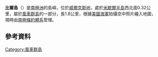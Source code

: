 {{coord|66|18|S|110|29|E|display=title}}

'''比爾島'''（{{lang-en|Beall Island}}）是[[南極洲|南極洲]]的島嶼，位於[[威爾克斯地|威爾克斯地]]，處於[[米歇爾半島|米歇爾半島]]西北面0.32公里，屬於[[風車群島|風車群島]]的一部分，長1.8公里，根據[[美國海軍|美國海軍]]拍攝空中照片繪入地圖，現時由[[南極條約體系|南極條約體系]]管理。

==參考資料==

{{DEFAULTSORT:Beall Island}}
[[Category:風車群島|Category:風車群島]]


{{WilkesLand-geo-stub}}